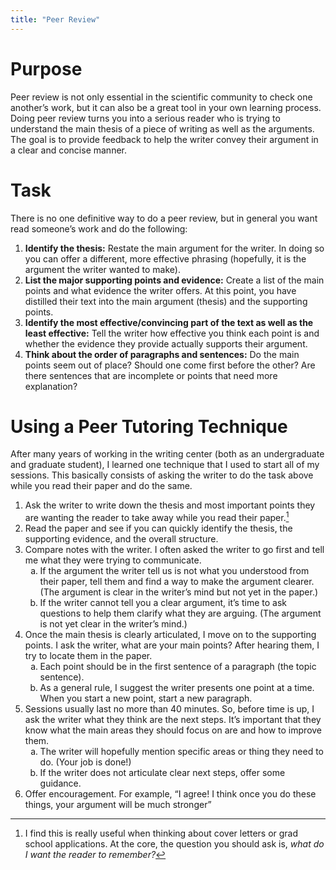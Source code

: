 ```yaml
---
title: "Peer Review"
---
```


# Purpose

Peer review is not only essential in the scientific community to check one another's work, but it can also be a great tool in your own learning process. Doing peer review turns you into a serious reader who is trying to understand the main thesis of a piece of writing as well as the arguments. The goal is to provide feedback to help the writer convey their argument in a clear and concise manner.


# Task

There is no one definitive way to do a peer review, but in general you want read someone's work and do the following:

1. **Identify the thesis:** Restate the main argument for the writer. In doing so you can offer a different, more effective phrasing (hopefully, it is the argument the writer wanted to make).
2. **List the major supporting points and evidence:** Create a list of the main points and what evidence the writer offers. At this point, you have distilled their text into the main argument (thesis) and the supporting points.
3. **Identify the most effective/convincing part of the text as well as the least effective:** Tell the writer how effective you think each point is and whether the evidence they provide actually supports their argument.
4. **Think about the order of paragraphs and sentences:** Do the main points seem out of place? Should one come first before the other? Are there sentences that are incomplete or points that need more explanation?


# Using a Peer Tutoring Technique

After many years of working in the writing center (both as an undergraduate and graduate student), I learned one technique that I used to start all of my sessions. This basically consists of asking the writer to do the task above while you read their paper and do the same.

1. Ask the writer to write down the thesis and most important points they are wanting the reader to take away while you read their paper.^[I find this is really useful when thinking about cover letters or grad school applications. At the core, the question you should ask is, *what do I want the reader to remember?*]
2. Read the paper and see if you can quickly identify the thesis, the supporting evidence, and the overall structure.
3. Compare notes with the writer. I often asked the writer to go first and tell me what they were trying to communicate.
    a. If the argument the writer tell us is not what you understood from their paper, tell them and find a way to make the argument clearer. (The argument is clear in the writer's mind but not yet in the paper.)
    b. If the writer cannot tell you a clear argument, it's time to ask questions to help them clarify what they are arguing. (The argument is not yet clear in the writer's mind.)
4. Once the main thesis is clearly articulated, I move on to the supporting points. I ask the writer, what are your main points? After hearing them, I try to locate them in the paper.
    a. Each point should be in the first sentence of a paragraph (the topic sentence).
    b. As a general rule, I suggest the writer presents one point at a time. When you start a new point, start a new paragraph.
5. Sessions usually last no more than 40 minutes. So, before time is up, I ask the writer what they think are the next steps. It's important that they know what the main areas they should focus on are and how to improve them.
    a. The writer will hopefully mention specific areas or thing they need to do. (Your job is done!)
    b. If the writer does not articulate clear next steps, offer some guidance.
6. Offer encouragement. For example, "I agree! I think once you do these things, your argument will be much stronger"




